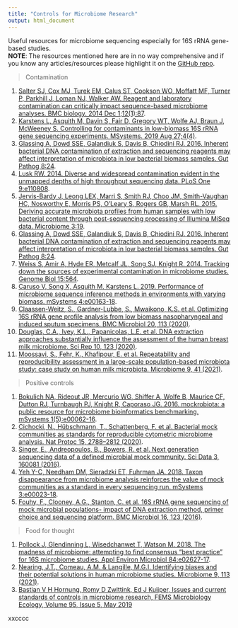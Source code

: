 ```yaml
---
title: "Controls for Microbiome Research"
output: html_document
---
```




Useful resources for microbiome sequencing especially for 16S rRNA gene-based studies.   
**NOTE**: The resources mentioned here are in no way comprehensive and if you know any articles/resources please highlight it on the [GitHub repo](https://github.com/microsud/Tools-Microbiome-Analysis/issues).   


>  Contamination    

1. [Salter SJ, Cox MJ, Turek EM, Calus ST, Cookson WO, Moffatt MF, Turner P, Parkhill J, Loman NJ, Walker AW. Reagent and laboratory contamination can critically impact sequence-based microbiome analyses. BMC biology. 2014 Dec 1;12(1):87](https://bmcbiol.biomedcentral.com/articles/10.1186/s12915-014-0087-z).    
2. [Karstens L, Asquith M, Davin S, Fair D, Gregory WT, Wolfe AJ, Braun J, McWeeney S. Controlling for contaminants in low-biomass 16S rRNA gene sequencing experiments. MSystems. 2019 Aug 27;4(4)](https://msystems.asm.org/content/4/4/e00290-19).   
3. [Glassing A, Dowd SSE, Galandiuk S, Davis B, Chiodini RJ. 2016. Inherent bacterial DNA contamination of extraction and sequencing reagents may affect interpretation of microbiota in low bacterial biomass samples. Gut Pathog 8:24](doi:10.1186/s13099-016-0103-7).  
4. [Lusk RW. 2014. Diverse and widespread contamination evident in the unmapped depths of high throughput sequencing data. PLoS One 9:e110808](doi:10.1371/journal.pone.0110808).    
5. [Jervis-Bardy J, Leong LEX, Marri S, Smith RJ, Choo JM, Smith-Vaughan HC, Nosworthy E, Morris PS, O’Leary S, Rogers GB, Marsh RL. 2015. Deriving accurate microbiota profiles from human samples with low bacterial content through post-sequencing processing of Illumina MiSeq data. Microbiome 3:19](doi:10.1186/s40168-015-0083-8).   
6. [Glassing A, Dowd SSE, Galandiuk S, Davis B, Chiodini RJ. 2016. Inherent bacterial DNA contamination of extraction and sequencing reagents may affect interpretation of microbiota in low bacterial biomass samples. Gut Pathog 8:24](doi:10.1186/s13099-016-0103-7).  
7. [Weiss S, Amir A, Hyde ER, Metcalf JL, Song SJ, Knight R. 2014. Tracking down the sources of experimental contamination in microbiome studies. Genome Biol 15:564](doi:10.1186/s13059-014-0564-2).   
8. [Caruso V, Song X, Asquith M, Karstens L. 2019. Performance of microbiome sequence inference methods in environments with varying biomass. mSystems 4:e00163-18](doi:10.1128/mSystems.00163-18).   
9. [Claassen-Weitz, S., Gardner-Lubbe, S., Mwaikono, K.S. et al. Optimizing 16S rRNA gene profile analysis from low biomass nasopharyngeal and induced sputum specimens. BMC Microbiol 20, 113 (2020)](https://doi.org/10.1186/s12866-020-01795-7).  
10. [Douglas, C.A., Ivey, K.L., Papanicolas, L.E. et al. DNA extraction approaches substantially influence the assessment of the human breast milk microbiome. Sci Rep 10, 123 (2020)](https://doi.org/10.1038/s41598-019-55568-y).  
11. [Moossavi, S., Fehr, K., Khafipour, E. et al. Repeatability and reproducibility assessment in a large-scale population-based microbiota study: case study on human milk microbiota. Microbiome 9, 41 (2021)](https://doi.org/10.1186/s40168-020-00998-4).    

>  Positive controls   

1. [Bokulich NA, Rideout JR, Mercurio WG, Shiffer A, Wolfe B, Maurice CF, Dutton RJ, Turnbaugh PJ, Knight R, Caporaso JG. 2016. mockrobiota: a public resource for microbiome bioinformatics benchmarking. mSystems 1(5):e00062-16](doi:10.1128/mSystems.00062-16).  
2. [Cichocki, N., Hübschmann, T., Schattenberg, F. et al. Bacterial mock communities as standards for reproducible cytometric microbiome analysis. Nat Protoc 15, 2788–2812 (2020)](https://doi.org/10.1038/s41596-020-0362-0).   
3. [Singer, E., Andreopoulos, B., Bowers, R. et al. Next generation sequencing data of a defined microbial mock community. Sci Data 3, 160081 (2016)](https://doi.org/10.1038/sdata.2016.81).   
4. [Yeh Y-C, Needham DM, Sieradzki ET, Fuhrman JA. 2018. Taxon disappearance from microbiome analysis reinforces the value of mock communities as a standard in every sequencing run. mSystems 3:e00023-18](https://doi.org/10.1128/mSystems.00023-18).    
5. [Fouhy, F., Clooney, A.G., Stanton, C. et al. 16S rRNA gene sequencing of mock microbial populations- impact of DNA extraction method, primer choice and sequencing platform. BMC Microbiol 16, 123 (2016)](https://doi.org/10.1186/s12866-016-0738-z).   

> Food for thought  

1. [Pollock J, Glendinning L, Wisedchanwet T, Watson M. 2018. The madness of microbiome: attempting to find consensus “best practice” for 16S microbiome studies. Appl Environ Microbiol 84:e02627-17](https://doi.org/10.1128/AEM.02627-17).  
2. [Nearing, J.T., Comeau, A.M. & Langille, M.G.I. Identifying biases and their potential solutions in human microbiome studies. Microbiome 9, 113 (2021)](https://doi.org/10.1186/s40168-021-01059-0).   
3. [Bastian V H Hornung, Romy D Zwittink, Ed J Kuijper, Issues and current standards of controls in microbiome research, FEMS Microbiology Ecology, Volume 95, Issue 5, May 2019](https://doi.org/10.1093/femsec/fiz045)   


xxcccc







